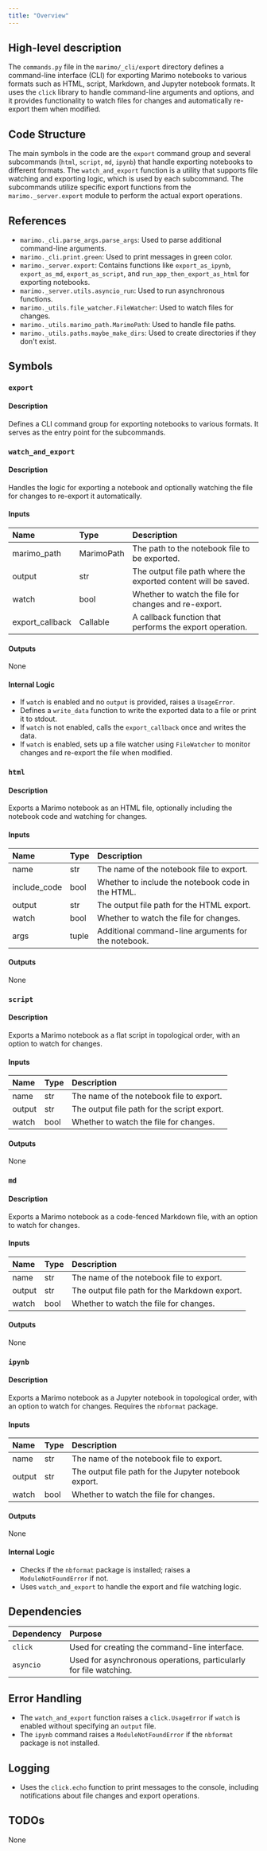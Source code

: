 ```yaml
---
title: "Overview"
---
```


## High-level description

The `commands.py` file in the `marimo/_cli/export` directory defines a command-line interface (CLI) for exporting Marimo notebooks to various formats such as HTML, script, Markdown, and Jupyter notebook formats. It uses the `click` library to handle command-line arguments and options, and it provides functionality to watch files for changes and automatically re-export them when modified.

## Code Structure

The main symbols in the code are the `export` command group and several subcommands (`html`, `script`, `md`, `ipynb`) that handle exporting notebooks to different formats. The `watch_and_export` function is a utility that supports file watching and exporting logic, which is used by each subcommand. The subcommands utilize specific export functions from the `marimo._server.export` module to perform the actual export operations.

## References

- `marimo._cli.parse_args.parse_args`: Used to parse additional command-line arguments.
- `marimo._cli.print.green`: Used to print messages in green color.
- `marimo._server.export`: Contains functions like `export_as_ipynb`, `export_as_md`, `export_as_script`, and `run_app_then_export_as_html` for exporting notebooks.
- `marimo._server.utils.asyncio_run`: Used to run asynchronous functions.
- `marimo._utils.file_watcher.FileWatcher`: Used to watch files for changes.
- `marimo._utils.marimo_path.MarimoPath`: Used to handle file paths.
- `marimo._utils.paths.maybe_make_dirs`: Used to create directories if they don't exist.

## Symbols

### `export`
#### Description
Defines a CLI command group for exporting notebooks to various formats. It serves as the entry point for the subcommands.

### `watch_and_export`
#### Description
Handles the logic for exporting a notebook and optionally watching the file for changes to re-export it automatically.

#### Inputs
| Name            | Type       | Description                                                  |
|:----------------|:-----------|:-------------------------------------------------------------|
| marimo_path     | MarimoPath | The path to the notebook file to be exported.                |
| output          | str        | The output file path where the exported content will be saved. |
| watch           | bool       | Whether to watch the file for changes and re-export.         |
| export_callback | Callable   | A callback function that performs the export operation.      |

#### Outputs
None

#### Internal Logic
- If `watch` is enabled and no `output` is provided, raises a `UsageError`.
- Defines a `write_data` function to write the exported data to a file or print it to stdout.
- If `watch` is not enabled, calls the `export_callback` once and writes the data.
- If `watch` is enabled, sets up a file watcher using `FileWatcher` to monitor changes and re-export the file when modified.

### `html`
#### Description
Exports a Marimo notebook as an HTML file, optionally including the notebook code and watching for changes.

#### Inputs
| Name         | Type  | Description                                      |
|:-------------|:------|:-------------------------------------------------|
| name         | str   | The name of the notebook file to export.         |
| include_code | bool  | Whether to include the notebook code in the HTML.|
| output       | str   | The output file path for the HTML export.        |
| watch        | bool  | Whether to watch the file for changes.           |
| args         | tuple | Additional command-line arguments for the notebook.|

#### Outputs
None

### `script`
#### Description
Exports a Marimo notebook as a flat script in topological order, with an option to watch for changes.

#### Inputs
| Name   | Type  | Description                                      |
|:-------|:------|:-------------------------------------------------|
| name   | str   | The name of the notebook file to export.         |
| output | str   | The output file path for the script export.      |
| watch  | bool  | Whether to watch the file for changes.           |

#### Outputs
None

### `md`
#### Description
Exports a Marimo notebook as a code-fenced Markdown file, with an option to watch for changes.

#### Inputs
| Name   | Type  | Description                                      |
|:-------|:------|:-------------------------------------------------|
| name   | str   | The name of the notebook file to export.         |
| output | str   | The output file path for the Markdown export.    |
| watch  | bool  | Whether to watch the file for changes.           |

#### Outputs
None

### `ipynb`
#### Description
Exports a Marimo notebook as a Jupyter notebook in topological order, with an option to watch for changes. Requires the `nbformat` package.

#### Inputs
| Name   | Type  | Description                                      |
|:-------|:------|:-------------------------------------------------|
| name   | str   | The name of the notebook file to export.         |
| output | str   | The output file path for the Jupyter notebook export. |
| watch  | bool  | Whether to watch the file for changes.           |

#### Outputs
None

#### Internal Logic
- Checks if the `nbformat` package is installed; raises a `ModuleNotFoundError` if not.
- Uses `watch_and_export` to handle the export and file watching logic.

## Dependencies

| Dependency | Purpose                                                  |
|:-----------|:---------------------------------------------------------|
| `click`    | Used for creating the command-line interface.            |
| `asyncio`  | Used for asynchronous operations, particularly for file watching. |

## Error Handling

- The `watch_and_export` function raises a `click.UsageError` if `watch` is enabled without specifying an `output` file.
- The `ipynb` command raises a `ModuleNotFoundError` if the `nbformat` package is not installed.

## Logging

- Uses the `click.echo` function to print messages to the console, including notifications about file changes and export operations.

## TODOs
None